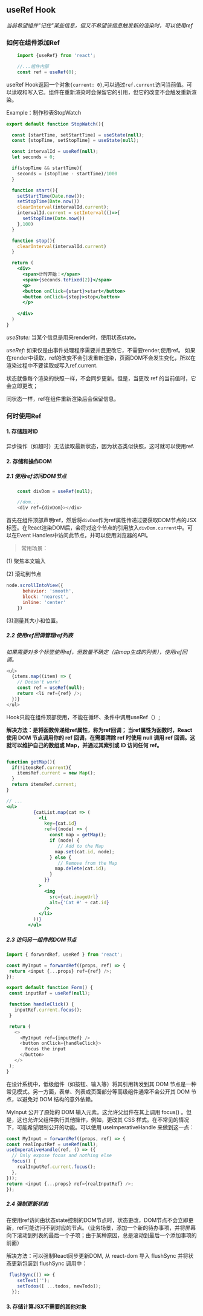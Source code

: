 ## useRef Hook

*当前希望组件"记住"某些信息，但又不希望该信息触发新的渲染时，可以使用ref*

### 如何在组件添加Ref

```jsx
    import {useRef} from 'react';

    //...组件内部
    const ref = useRef(0);
```
useRef Hook返回一个对象```{current: 0}```,可以通过```ref.current```访问当前值。可以读取和写入它。组件在重新渲染时会保留它的引用，但它的改变不会触发重新渲染。

Example：制作秒表StopWatch

```jsx
export default function StopWatch(){

  const [startTime, setStartTime] = useState(null);
  const [stopTime, setStopTime] = useState(null);

  const intervalId = useRef(null);
  let seconds = 0;

  if(stopTime && startTime){
    seconds = (stopTime - startTime)/1000
  }

  function start(){  
    setStartTime(Date.now());
    setStopTime(Date.now())
    clearInterval(intervalId.current);
    intervalId.current = setInterval(()=>{
      setStopTime(Date.now())
    },100)
  }

  function stop(){
    clearInterval(intervalId.current)
  }

  return (
    <div>
      <span>计时开始：</span>
      <span>{seconds.toFixed(2)}</span>
      <p>
      <button onClick={start}>start</button>
      <button onClick={stop}>stop</button>
      </p>
      
    </div>
  )
}
```

*useState:* 当某个信息是用来render时，使用状态state。

*useRef:* 如果仅是由事件处理程序需要并且更改它，不需要render,使用ref。
如果在render中读取，ref的改变不会引发重新渲染，页面DOM不会发生变化，所以在渲染过程中不要读取或写入ref.current.

状态就像每个渲染的快照一样，不会同步更新。但是，当更改 ref 的当前值时，它会立即更改；

同状态一样，ref在组件重新渲染后会保留信息。

### 何时使用Ref
 #### 1. 存储超时ID

异步操作（如超时）无法读取最新状态，因为状态类似快照，这时就可以使用ref.

 #### 2. 存储和操作DOM
 ##### 2.1 使用ref访问DOM节点

```js
    const divDom = useRef(null);

    //dom...
    <div ref={divDom}></div>
```
首先在组件顶部声明ref，然后将```divDom```作为ref属性传递过要获取DOM节点的JSX标签。在React渲染DOM后，会将对这个节点的引用放入```divDom.current```中。可以在Event Handles中访问此节点，并可以使用浏览器的API。

> 常用场景：

(1) 聚焦本文输入

(2) 滚动到节点
```js
node.scrollIntoView({
      behavior: 'smooth',
      block: 'nearest',
      inline: 'center'
    })
```
  
  (3)测量其大小和位置。

 ##### 2.2 使用ref回调管理ref列表

*如果需要对多个标签使用ref，但数量不确定（由map生成的列表），使用ref回调。*
```js
<ul>
  {items.map((item) => {
    // Doesn't work!
    const ref = useRef(null);
    return <li ref={ref} />;
  })}
</ul>
```
Hook只能在组件顶部使用，不能在循环、条件中调用useRef（）;

**解决方法：是将函数传递给ref属性，称为ref回调；
当ref属性为函数时，React使用 DOM 节点调用你的 ref 回调，在需要清除 ref 时使用 null 调用 ref 回调。这就可以维护自己的数组或 Map，并通过其索引或 ID 访问任何 ref。**

```jsx 

function getMap(){
  if(!itemsRef.current){
    itemsRef.current = new Map();
  }
  return itemsRef.current;
}

// ...
<ul>
          {catList.map(cat => (
            <li
              key={cat.id}
              ref={(node) => {
                const map = getMap();
                if (node) {
                   // Add to the Map
                  map.set(cat.id, node);
                } else {
                   // Remove from the Map
                  map.delete(cat.id);
                }
              }}
            >
              <img
                src={cat.imageUrl}
                alt={'Cat #' + cat.id}
              />
            </li>
          ))}
        </ul>
```

 ##### 2.3 访问另一组件的DOM节点

 ```js
 import { forwardRef, useRef } from 'react';

 const MyInput = forwardRef((props, ref) => {
  return <input {...props} ref={ref} />;
});

export default function Form() {
  const inputRef = useRef(null);

  function handleClick() {
    inputRef.current.focus();
  }

  return (
    <>
      <MyInput ref={inputRef} />
      <button onClick={handleClick}>
        Focus the input
      </button>
    </>
  );
}

 ```
 在设计系统中，低级组件（如按钮、输入等）将其引用转发到其 DOM 节点是一种常见模式。另一方面，表单、列表或页面部分等高级组件通常不会公开其 DOM 节点，以避免对 DOM 结构的意外依赖。

  MyInput 公开了原始的 DOM 输入元素。这允许父组件在其上调用 focus() 。但是，这也允许父组件执行其他操作，例如，更改其 CSS 样式。在不常见的情况下，可能希望限制公开的功能。可以使用 useImperativeHandle 来做到这一点：

  ```js
  const MyInput = forwardRef((props, ref) => {
  const realInputRef = useRef(null);
  useImperativeHandle(ref, () => ({
    // Only expose focus and nothing else
    focus() {
      realInputRef.current.focus();
    },
  }));
  return <input {...props} ref={realInputRef} />;
});
  ```
  ##### 2.4 强制更新状态
  在使用ref访问由状态state控制的DOM节点时，状态更改，DOM节点不会立即更新，ref可能访问不到对应的节点。（业务场景，添加一个新的待办事项，并将屏幕向下滚动到列表的最后一个子项；由于某种原因，总是滚动到最后一个添加事项的前面）
  
  解决方法：可以强制React同步更新DOM, 从 react-dom 导入 flushSync 并将状态更新包装到 flushSync 调用中：

  ```js
   flushSync(() => {
      setText('');
      setTodos([ ...todos, newTodo]);      
    });
  ```

 #### 3. 存储计算JSX不需要的其他对象